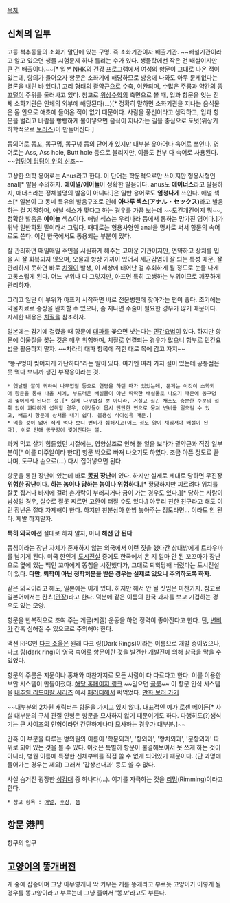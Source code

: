 [[목차]]

== 신체의 일부 ==
고등 척추동물의 소화기 말단에 있는 구멍. 즉 소화기관이자 배출기관. ~~배설기관이라고 알고 있으면 생물 시험문제 하나 틀리는 수가 있다. 생물학에선 작은 건 배설이지만 큰 건 배출이다.~~[* 일본 NHK의 건강 프로그램에서 여성의 항문이 그대로 나온 적이 있는데, 항의가 들어오자 항문은 소화기에 해당하므로 방송에 나와도 아무 문제없다는 결론을 내린 바 있다.] 고리 형태의 [[괄약근]]으로 수축, 이완되며, 수많은 주름과 약간의 [[똥꼬털]]이 주위를 둘러싸고 있다. 참고로 [[위상수학]]의 측면으로 볼 때, 입과 항문을 잇는 전체 소화기관은 인체의 외부에 해당된다(...)[* 정확히 말하면 소화기관을 지나는 음식물은 몸 안으로 애초에 들어온 적이 없기 때문이다. 사람을 풍선이라고 생각하고, 입과 항문을 벌리고 바람을 빵빵하게 불어넣으면 음식이 지나가는 길을 중심으로 도넛(위상기하학적으로 [[토러스]])이 만들어진다.]

동의어로 똥꼬, 똥구멍, 똥구녕 등의 단어가 있지만 대부분 유아어나 속어로 쓰인다.
영어로는 Ass, Ass hole, Butt hole 등으로 불리지만, 이들도 전부 다 속어로 사용된다. ~~[[어쌔신 크리드|엉덩이 엉덩이 안의 신조]]~~

고상한 의학 용어로는 Anus라고 한다. 이 단어는 학문적으로만 쓰이지만 형용사형인 anal[* 발음 주의하자. '''에이널/에이늘'''이 정확한 발음이다. anus도 '''에이너스'''라고 발음하지, 애너스라는 정체불명의 발음이 아니다.]은 일반 용어로도 '''엄청나게''' 쓰인다. 애널 섹스[* 일본이 그 동네 특유의 발음구조로 인해 '''아나루 섹스(アナル・セックス)'''라고 발음하는 걸 지적하며, 애널 섹스가 맞다고 하는 경우를 가끔 보는데 ~~도긴개긴이지 뭐~~, 정확한 발음은 '''에이늘''' 섹스이다. 애널 섹스는 우리나라 등에서 통하는 망가진 영어다.]가 워낙 일반화된 말이라서 그렇다. 때때로는 형용사형인 anal을 명사로 써서 항문의 속어로도 쓴다. 이건 한국에서도 통용되는 부분이 있다.

잘 관리하면 매일매일 주인을 시원하게 해주는 고마운 기관이지만, 연약하고 상처를 입을 시 잘 회복되지 않으며, 오물과 항상 가까이 있어서 세균감염이 잘 되는 특성 때문, 잘 관리하지 못하면 바로 [[치질]]이 발생, 이 세상에 태어난 걸 후회하게 될 정도로 눈물 나게 고통스럽게 된다. 어느 부위나 다 그렇지만, 아프면 특히 고생하는 부위이므로 깨끗하게 관리하자.

그리고 일단 이 부위가 아프기 시작하면 바로 전문병원에 찾아가는 편이 좋다. 초기에는 약물치료로 증상을 완치할 수 있으나, 좀 지나면 수술이 필요한 경우가 많기 때문이다. 자세한 내용은 [[치질]]을 참조하자.

일본에는 감기에 걸렸을 때 항문에 [[대파]]를 꽂으면 낫는다는 [[민간요법]]이 있다. 하지만 항문에 이물질을 꽂는 것은 매우 위험하며, 치질로 연결되는 경우가 많으니 함부로 민간요법을 활용하지 말자. ~~차라리 대파 항목에 적힌 대로 목에 감고 자지~~

"똥구멍이 찢어지게 가난하다"라는 말이 있다. 여기엔 여러 가지 설이 있는데 공통점은 못 먹다 보니까 생긴 부작용이라는 것. 
 * 옛날엔 쌀이 귀하여 나무껍질 등으로 연명을 하던 때가 있었는데, 문제는 이것이 소화되어 항문을 통해 나올 시에, 부드러운 배설물이 아닌 딱딱한 배설물로 나오기 때문에 똥구멍이 찢어지게 된다는 설.[* 실제 나무껍질 뿐 아니라, 거칠고 질긴 채소도 충분한 수분의 섭취 없이 과다하게 섭취할 경우, 이것들이 몹시 단단한 변으로 뭉쳐 변비를 일으킬 수 있고, 배출시 항문에 상처를 내기 쉽다. 불용성 식이섬유 때문.] 
 * 먹을 것이 없어 적게 먹다 보니 변비가 심해지고(어느 정도 양이 채워져야 배설이 된다), 이로 인해 똥구멍이 찢어진다는 설.

과거 먹고 살기 힘들었던 시절에는, 영양실조로 인해 볼 일을 보다가 괄약근과 직장 일부분이[* 이를 미주알이라 한다] 항문 밖으로 빠져 나오기도 하였다. 조금 아픈 정도로 끝나며, 도구나 손으로(...) 다시 집어넣으면 된다.

항문을 통한 장난이 있는데 바로 '''[[똥침]] 장난'''이 있다. 하지만 실제로 제대로 당하면 무진장 '''위험한 장난'''이다. '''하는 놈이나 당하는 놈이나 위험하다.'''[* 황당하지만 찌르려다 위치를 잘못 잡거나 바지에 걸려 손가락이 부러지거나 금이 가는 경우도 있다.][* 당하는 사람이 남성일 경우, 실수로 잘못 찌르면 고환이 터질 수도 있다.] 아무리 친한 친구라고 해도 이런 장난은 절대 자제해야 한다. 하지만 친분삼아 한방 놓아주는 정도라면... 이라도 안 된다. 제발 하지말자.

'''특히 외국에선''' 절대로 하지 말자, 아니 '''해선 안 된다'''

똥침이라는 장난 자체가 존재하지 않는 외국에서 이런 짓을 했다간 상대방에게 트라우마를 남기게 된다. 미국 한인계 [[도시전설]] 중에도 한국에서 온 지 얼마 안 된 꼬꼬마가 장난으로 옆에 있는 백인 꼬마에게 똥침을 시전했다가, 그대로 퇴학당해 버렸다는 도시전설이 있다. '''다만, 퇴학이 아닌 정학처분을 받은 경우는 실제로 있으니 주의하도록 하자.'''

같은 외국이라고 해도, 일본에는 이게 있다. 하지만 해서 안 될 짓임은 마찬가지. 참고로 일본어에서는 칸쵸([[관장]])라고 한다. 덕분에 같은 이름의 한국 과자를 보고 기겁하는 경우도 있는 모양. 

항문을 반복적으로 조여 주는 게글(케겔) 운동을 하면 정력이 좋아진다고 한다. 단, [[변비]]가 간혹 심해질 수 있으므로 주의해야 한다.

액션 RPG인 [[다크 소울]]은 원래 다크 링(Dark Rings)이라는 이름으로 개발 중이었으나, 다크 링(dark ring)이 영국 속어로 항문이란 것을 발견한 개발진에 의해 참극을 막을 수 있었다. 

항문의 주름은 지문이나 홍채와 마찬가지로 모든 사람이 다 다르다고 한다. 이를 이용한 보안 시스템이 만들어졌다. [http://www.xenofreaks.com/htm/freaky/ars.htm 해당 홈페이지 링크] ~~믿으면 [[골룸]]~~ 이 항문 인식 시스템을 [[내추럴 리드미칼 시리즈]] 에서 [[패러디]]해서 써먹었다. [http://cartoon.media.daum.net/webtoon/viewer/7782 만화 보러 가기]

~~대부분의 2차원 캐릭터는 항문을 가지고 있지 않다. 대표적인 예가 [[로젠 메이든]][* 사실 대부분의 구체 관절 인형은 항문을 묘사하지 않기 때문이기도 하다. 다행히도(?)생식기는 큰 사이즈의 인형이라면 간단하게나마 묘사하는 경우가 대부분.]~~

간혹 이 부분을 다루는 병의원의 이름이 '학문외과', '항외과', '항치외과', '문항외과' 따위로 되어 있는 것을 볼 수 있다. 이것은 특별히 항문이 불결해보여서 못 쓰게 하는 것이 아니라, 병원 이름에 특정한 신체부위를 직접 쓸 수 없게 되어있기 때문이다. (단 과명에 들어가는 경우는 제외) 그래서 '갑상선내과' 등도 쓸 수 없다.

사실 숨겨진 굉장한 [[성감대]] 중 하나다(...). 여기를 자극하는 것을 [[리밍]](Rimming)이라고 한다.

 * 참고 항목 : [[애널]], [[후장]], [[똥]]

== 항문 港門 ==
항구의 입구

== [[고양이]]의 [[똥개]]버전 ==
개 중에 잡종이며 그냥 아무렇게나 막 키우는 개를 똥개라고 부르듯 고양이가 이렇게 될 경우를 똥고양이라고 부르는데 그냥 줄여서 '똥꼬'라고도 부른다.
